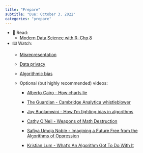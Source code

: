 ```yaml
---
title: "Prepare"
subtitle: "Due: October 3, 2022"
categories: "prepare"
---
```


-   📖 Read:
    -   [Modern Data Science with R: Chp 8](https://mdsr-book.github.io/mdsr2e/ch-ethics.html)
-   ⌨️ Watch:
    -   [Misrepresentation](https://youtu.be/C_-rTKfswUI)

    -   [Data privacy](https://youtu.be/c4fvdoNbcSw)

    -   [Algorithmic bias](https://youtu.be/E2eD72pwtps)

    -   Optional (but highly recommended) videos:

        -   [Alberto Cairo - How charts lie](https://youtu.be/Low28hx4wyk)

        -   [The Guardian - Cambridge Analytica whistleblower](https://youtu.be/FXdYSQ6nu-M)

        -   [Joy Buolamwini - How I'm fighting bias in algorithms](https://youtu.be/UG_X_7g63rY)

        -   [Cathy O'Neil - Weapons of Math Destruction](https://youtu.be/TQHs8SA1qpk)

        -   [Safiya Umoja Noble - Imagining a Future Free from the Algorithms of Oppression](https://youtu.be/tNi_U1Bb1S0)

        -   [Kristian Lum - What's An Algorithm Got To Do With It](https://youtu.be/5zxDwA99soA)

            \
